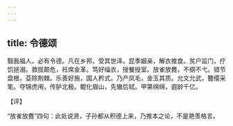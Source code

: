 ```yaml
---
---
---
```

title: 令德颂
---







翳我福人，必有令德。凡在乡邦，受其世泽。昆季姻亲，解衣推食。贫户监门，疗饥拯溺。救拔颠危，衽席金革。笃好缁衣，授餐授室。放雀放麑，不纲不弋。错节盘根，芟除荆棘。乐善好施，国人矜式。乃产凤毛，金玉其质。允文允武，簪缨采笔。夺锦虎闱，传胪北极。鲲化眉山，先辙后轼。甲第绵绵，遐龄千亿。

【评】

“放雀放麑”四句：此处说贤，子孙都从积德上来，乃推本之论，不是艳羡格言。